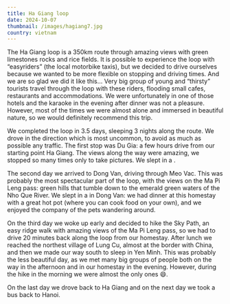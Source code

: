 ```yaml
---
title: Ha Giang loop
date: 2024-10-07
thumbnail: /images/hagiang7.jpg
country: vietnam
---
```


The Ha Giang loop is a 350km route through amazing views with green limestones rocks and rice fields. It is possible to experience the loop with “easyriders” (the local motorbike taxis), but we decided to drive ourselves because we wanted to be more flexible on stopping and driving times. And we are so glad we did it like this… Very big group of young and “thirsty” tourists travel through the loop with these riders, flooding small cafes, restaurants and accommodations. We were unfortunately in one of those hotels and the karaoke in the evening after dinner was not a pleasure. However, most of the times we were almost alone and immersed in beautiful nature, so we would definitely recommend this trip.

<BigSpace />

We completed the loop in 3.5 days, sleeping 3 nights along the route. We drove in the direction which is most uncommon, to avoid as much as possible any traffic. The first stop was Du Gia: a few hours drive from our starting point Ha Giang. The views along the way were amazing, we stopped so many times only to take pictures. We slept in a <LinkComponent text="cozy cabin with a view of the mountains" href="https://www.booking.com/Share-HENTZ8" />.

<ImageComponent src="/images/hagiang1.jpg" alt="Ha Giang" />
<ImageComponent src="/images/hagiang2.jpg" alt="Ha Giang" />
<ImageComponent src="/images/hagiang3.jpg" alt="Ha Giang" />
<ImageComponent src="/images/hagiang4.jpg" alt="Ha Giang" />

The second day we arrived to Dong Van, driving through Meo Vac. This was probably the most spectacular part of the loop, with the views on the Ma Pi Leng pass: green hills that tumble down to the emerald green waters of the Nho Que River. We slept in a <LinkComponent href="https://www.booking.com/Share-ChR4ox" text="very cozy room with a balcony" /> in Dong Van: we had dinner at this homestay with a great hot pot (where you can cook food on your own), and we enjoyed the company of the pets wandering around.

<ImageComponent src="/images/hagiang5.jpg" alt="Ha Giang" />
<ImageComponent src="/images/hagiang6.jpg" alt="Ha Giang" />
<ImageComponent src="/images/hagiang7.jpg" alt="Ha Giang" />
<ImageComponent src="/images/hagiang8.jpg" alt="Ha Giang" />
<ImageComponent src="/images/hagiang9.jpg" alt="Ha Giang" />

On the third day we woke up early and decided to hike the Sky Path, an easy ridge walk with amazing views of the Ma Pi Leng pass, so we had to drive 20 minutes back along the loop from our homestay. After lunch we reached the northest village of Lung Cu, almost at the border with China, and then we made our way south to sleep in Yen Minh. This was probably the less beautiful day, as we met many big groups of people both on the way in the afternoon and in our homestay in the evening. However, during the hike in the morning we were almost the only ones 😄.

<ImageComponent src="/images/hagiang10.jpg" alt="Ha Giang" />
<ImageComponent src="/images/hagiang11.jpg" alt="Ha Giang" />
<ImageComponent src="/images/hagiang12.jpg" alt="Ha Giang" />
<ImageComponent src="/images/hagiang13.jpg" alt="Ha Giang" />
<ImageComponent src="/images/hagiang18.jpg" alt="Ha Giang" />

On the last day we drove back to Ha Giang and on the next day we took a bus back to Hanoi.

<ImageComponent src="/images/hagiang14.jpg" alt="Ha Giang" />
<ImageComponent src="/images/hagiang15.jpg" alt="Ha Giang" />
<ImageComponent src="/images/hagiang16.jpg" alt="Ha Giang" />
<ImageComponent src="/images/hagiang17.jpg" alt="Ha Giang" />









